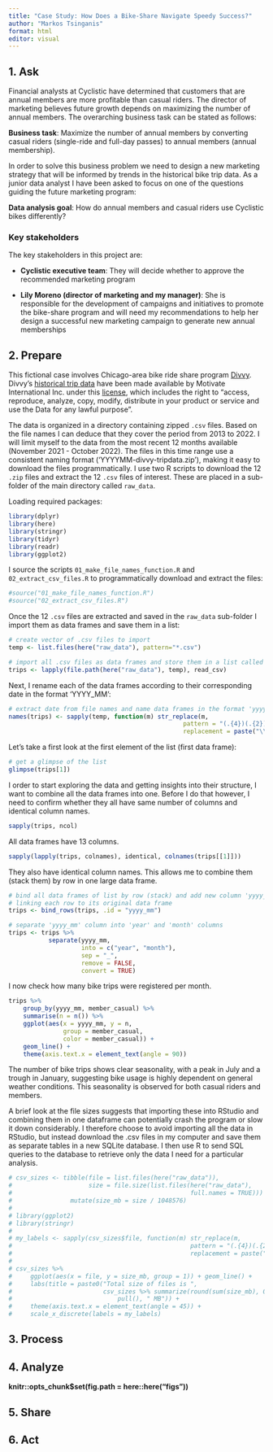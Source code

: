 ```yaml
---
title: "Case Study: How Does a Bike-Share Navigate Speedy Success?"
author: "Markos Tsinganis"
format: html
editor: visual
---
```


## 1. Ask

Financial analysts at Cyclistic have determined that customers that are annual members are more profitable than casual riders. The director of marketing believes future growth depends on maximizing the number of annual members. The overarching business task can be stated as follows:

**Business task**: Maximize the number of annual members by converting casual riders (single-ride and full-day passes) to annual members (annual membership).

In order to solve this business problem we need to design a new marketing strategy that will be informed by trends in the historical bike trip data. As a junior data analyst I have been asked to focus on one of the questions guiding the future marketing program:

**Data analysis goal**: How do annual members and casual riders use Cyclistic bikes differently?

### Key stakeholders

The key stakeholders in this project are:

-   **Cyclistic executive team**: They will decide whether to approve the recommended marketing program

-   **Lily Moreno (director of marketing and my manager)**: She is responsible for the development of campaigns and initiatives to promote the bike-share program and will need my recommendations to help her design a successful new marketing campaign to generate new annual memberships

## 2. Prepare

This fictional case involves Chicago-area bike ride share program [Divvy](https://divvybikes.com/). Divvy's [historical trip data](https://divvy-tripdata.s3.amazonaws.com/index.html) have been made available by Motivate International Inc. under this [license](https://ride.divvybikes.com/data-license-agreement), which includes the right to "access, reproduce, analyze, copy, modify, distribute in your product or service and use the Data for any lawful purpose".

The data is organized in a directory containing zipped `.csv` files. Based on the file names I can deduce that they cover the period from 2013 to 2022. I will limit myself to the data from the most recent 12 months available (November 2021 - October 2022). The files in this time range use a consistent naming format ('YYYYMM-divvy-tripdata.zip'), making it easy to download the files programmatically. I use two R scripts to download the 12 `.zip` files and extract the 12 `.csv` files of interest. These are placed in a sub-folder of the main directory called `raw_data`.

Loading required packages:

```r
library(dplyr)
library(here)
library(stringr)
library(tidyr)
library(readr)
library(ggplot2)
```

I source the scripts `01_make_file_names_function.R` and `02_extract_csv_files.R` to programmatically download and extract the files:

```r
#source("01_make_file_names_function.R")
#source("02_extract_csv_files.R")
```

Once the 12 `.csv` files are extracted and saved in the `raw_data` sub-folder I import them as data frames and save them in a list:

```r
# create vector of .csv files to import
temp <- list.files(here("raw_data"), pattern="*.csv")

# import all .csv files as data frames and store them in a list called 'trips'
trips <- lapply(file.path(here("raw_data"), temp), read_csv)
```

Next, I rename each of the data frames according to their corresponding date in the format 'YYYY_MM': 

```r
# extract date from file names and name data frames in the format 'yyyy_mm'
names(trips) <- sapply(temp, function(m) str_replace(m,
                                                pattern = "(.{4})(.{2})(.*)",
                                                replacement = paste("\\1_\\2")))
```

Let's take a first look at the first element of the list (first data frame):

```r
# get a glimpse of the list
glimpse(trips[1])
```

I order to start exploring the data and getting insights into their structure, I want to combine all the data frames into one. Before I do that however, I need to confirm whether they all have same number of columns and identical column names.

```r
sapply(trips, ncol)
```

All data frames have 13 columns.

```r
sapply(lapply(trips, colnames), identical, colnames(trips[[1]]))
```

They also have identical column names. This allows me to combine them (stack them) by row in one large data frame.

```r
# bind all data frames of list by row (stack) and add new column 'yyyy_mm'
# linking each row to its original data frame
trips <- bind_rows(trips, .id = "yyyy_mm")
```

```r
# separate 'yyyy_mm' column into 'year' and 'month' columns
trips <- trips %>% 
           separate(yyyy_mm,
                    into = c("year", "month"),
                    sep = "_",
                    remove = FALSE,
                    convert = TRUE)
```

I now check how many bike trips were registered per month.

```r
trips %>%
    group_by(yyyy_mm, member_casual) %>% 
    summarise(n = n()) %>% 
    ggplot(aes(x = yyyy_mm, y = n,
               group = member_casual,
               color = member_casual)) +
    geom_line() +
    theme(axis.text.x = element_text(angle = 90))

```
The number of bike trips shows clear seasonality, with a peak in July and a trough in January, suggesting bike usage is highly dependent on general weather conditions. This seasonality is observed for both casual riders and members.







A brief look at the file sizes suggests that importing these into RStudio and combining them in one dataframe can potentially crash the program or slow it down considerably. I therefore choose to avoid importing all the data in RStudio, but instead download the .csv files in my computer and save them as separate tables in a new SQLite database. I then use R to send SQL queries to the database to retrieve only the data I need for a particular analysis.

```r
# csv_sizes <- tibble(file = list.files(here("raw_data")),
#                     size = file.size(list.files(here("raw_data"),
#                                                 full.names = TRUE))) %>% 
#                mutate(size_mb = size / 1048576)
# 
# library(ggplot2)
# library(stringr)
# 
# my_labels <- sapply(csv_sizes$file, function(m) str_replace(m,
#                                                 pattern = "(.{4})(.{2})(.*)",
#                                                 replacement = paste("\\1-\\2")))
# 
# csv_sizes %>% 
#     ggplot(aes(x = file, y = size_mb, group = 1)) + geom_line() +
#     labs(title = paste0("Total size of files is ",
#                         csv_sizes %>% summarize(round(sum(size_mb), 0)) %>% 
#                             pull(), " MB")) +
#     theme(axis.text.x = element_text(angle = 45)) +
#     scale_x_discrete(labels = my_labels)


```

## 3. Process

## 4. Analyze

**knitr::opts_chunk\$set(fig.path = here::here("figs"))**

## 5. Share

## 6. Act
